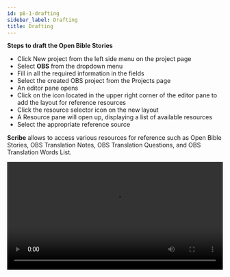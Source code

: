 ```yaml
---
id: p8-1-drafting
sidebar_label: Drafting
title: Drafting
---
```


**Steps to draft the Open Bible Stories**

-   Click New project from the left side menu on the project page
-   Select **OBS** from the dropdown menu
-   Fill in all the required information in the fields
-   Select the created OBS project from the Projects page
-   An editor pane opens
-   Click on the icon located in the upper right corner of the editor pane to add the layout for reference resources
-   Click the resource selector icon on the new layout
-   A Resource pane will open up, displaying a list of available resources
-   Select the appropriate reference source

**Scribe** allows to access various resources for reference such as Open Bible Stories, OBS Translation Notes, OBS Translation Questions, and OBS Translation Words List.

<video controls src="/assets/obsdraft.mov" width="100%" type="video/mp4"/>

**Steps to download resources for reference**

**OPEN BIBLE STORIES**

-   On the resource pane, click the resources selector on the top right side or **LOAD A MODULE** 
-   Open Bible Stories will be selected by default 
-   On the right pane, select the Resource tab
-   Enter the desired language in the Select Language search bar and click on the **SAVE FILTER** button
-   The selected language resource will appear below
-   Click on the download button located on the right side of the selected resource 
-   After a successful download, a message will appear, confirming the successful download of the resource
-   The downloaded Bible story will now appear in the **OBS** tab 
-   Select the resource from the OBS section by clicking on it

The selected resource will be displayed in the layout, allowing the user to refer to it as needed

**Steps to upload the resources from local device**

-   Click on the **COLLECTION** tab to import resources from the local device
-   Click on **Select Folder**
-   Select the file from local drive to upload
-   Click **Upload**
-   The uploaded file will appear in OBS tab

**To download reference resource for OBS Translation Notes, OBS Translation Questions, and OBS Translation Words**

-   Select the required reference resource 
-   A list of reference resources will show in the right pane
-   Select the resource by hovering over the resource
-   Click the **download** Icon<img src="/assets/donldicc.png" width="20px" alt=""/>
-   After successfully downloading the resource, a notification message labeled "Resource download finished" will appear at the bottom left side of the screen
-   The downloaded resource appears on top of the list in the downloaded section
